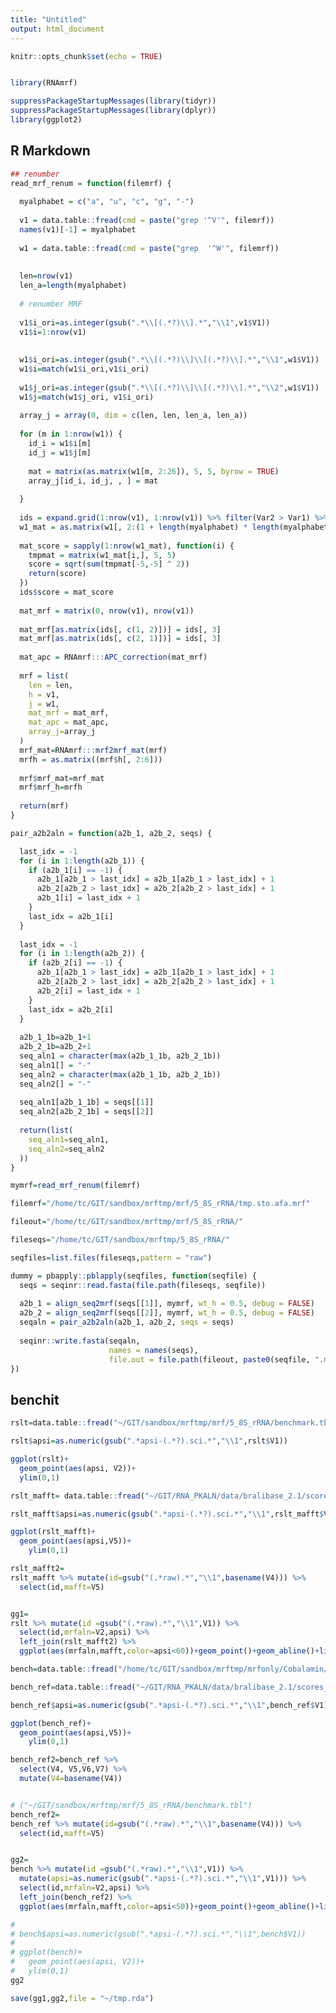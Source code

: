 ```yaml
---
title: "Untitled"
output: html_document
---
```


```r
knitr::opts_chunk$set(echo = TRUE)


library(RNAmrf)

suppressPackageStartupMessages(library(tidyr))
suppressPackageStartupMessages(library(dplyr))
library(ggplot2)

```

## R Markdown

```r
## renumber
read_mrf_renum = function(filemrf) {
  
  myalphabet = c("a", "u", "c", "g", "-")
  
  v1 = data.table::fread(cmd = paste("grep '^V'", filemrf))
  names(v1)[-1] = myalphabet
  
  w1 = data.table::fread(cmd = paste("grep  '^W'", filemrf))
  
  
  len=nrow(v1)
  len_a=length(myalphabet)
  
  # renumber MRF
  
  v1$i_ori=as.integer(gsub(".*\\[(.*?)\\].*","\\1",v1$V1))
  v1$i=1:nrow(v1)
  
  
  w1$i_ori=as.integer(gsub(".*\\[(.*?)\\]\\[(.*?)\\].*","\\1",w1$V1))
  w1$i=match(w1$i_ori,v1$i_ori)
  
  w1$j_ori=as.integer(gsub(".*\\[(.*?)\\]\\[(.*?)\\].*","\\2",w1$V1))
  w1$j=match(w1$j_ori, v1$i_ori)
  
  array_j = array(0, dim = c(len, len, len_a, len_a))
  
  for (m in 1:nrow(w1)) {
    id_i = w1$i[m]
    id_j = w1$j[m]
    
    mat = matrix(as.matrix(w1[m, 2:26]), 5, 5, byrow = TRUE)
    array_j[id_i, id_j, , ] = mat
    
  }
  
  ids = expand.grid(1:nrow(v1), 1:nrow(v1)) %>% filter(Var2 > Var1) %>% arrange(Var1)
  w1_mat = as.matrix(w1[, 2:(1 + length(myalphabet) * length(myalphabet))])
  
  mat_score = sapply(1:nrow(w1_mat), function(i) {
    tmpmat = matrix(w1_mat[i,], 5, 5)
    score = sqrt(sum(tmpmat[-5,-5] ^ 2))
    return(score)
  })
  ids$score = mat_score
  
  mat_mrf = matrix(0, nrow(v1), nrow(v1))
  
  mat_mrf[as.matrix(ids[, c(1, 2)])] = ids[, 3]
  mat_mrf[as.matrix(ids[, c(2, 1)])] = ids[, 3]
  
  mat_apc = RNAmrf:::APC_correction(mat_mrf)
  
  mrf = list(
    len = len,
    h = v1,
    j = w1,
    mat_mrf = mat_mrf,
    mat_apc = mat_apc,
    array_j=array_j
  )
  mrf_mat=RNAmrf:::mrf2mrf_mat(mrf)
  mrfh = as.matrix((mrf$h[, 2:6]))
  
  mrf$mrf_mat=mrf_mat
  mrf$mrf_h=mrfh
  
  return(mrf)
}

pair_a2b2aln = function(a2b_1, a2b_2, seqs) {

  last_idx = -1
  for (i in 1:length(a2b_1)) {
    if (a2b_1[i] == -1) {
      a2b_1[a2b_1 > last_idx] = a2b_1[a2b_1 > last_idx] + 1
      a2b_2[a2b_2 > last_idx] = a2b_2[a2b_2 > last_idx] + 1
      a2b_1[i] = last_idx + 1
    }
    last_idx = a2b_1[i]
  }
  
  last_idx = -1
  for (i in 1:length(a2b_2)) {
    if (a2b_2[i] == -1) {
      a2b_1[a2b_1 > last_idx] = a2b_1[a2b_1 > last_idx] + 1
      a2b_2[a2b_2 > last_idx] = a2b_2[a2b_2 > last_idx] + 1
      a2b_2[i] = last_idx + 1
    }
    last_idx = a2b_2[i]
  }
  
  a2b_1_1b=a2b_1+1
  a2b_2_1b=a2b_2+1
  seq_aln1 = character(max(a2b_1_1b, a2b_2_1b))
  seq_aln1[] = "-"
  seq_aln2 = character(max(a2b_1_1b, a2b_2_1b))
  seq_aln2[] = "-"
  
  seq_aln1[a2b_1_1b] = seqs[[1]]
  seq_aln2[a2b_2_1b] = seqs[[2]]
  
  return(list(
    seq_aln1=seq_aln1,
    seq_aln2=seq_aln2
  ))
}
```


```r

mymrf=read_mrf_renum(filemrf)
```

```r

filemrf="/home/tc/GIT/sandbox/mrftmp/mrf/5_8S_rRNA/tmp.sto.afa.mrf"

fileout="/home/tc/GIT/sandbox/mrftmp/mrf/5_8S_rRNA/"

fileseqs="/home/tc/GIT/sandbox/mrftmp/5_8S_rRNA/"

seqfiles=list.files(fileseqs,pattern = "raw")
```


```r

dummy = pbapply::pblapply(seqfiles, function(seqfile) {
  seqs = seqinr::read.fasta(file.path(fileseqs, seqfile))
  
  a2b_1 = align_seq2mrf(seqs[[1]], mymrf, wt_h = 0.5, debug = FALSE)
  a2b_2 = align_seq2mrf(seqs[[2]], mymrf, wt_h = 0.5, debug = FALSE)
  seqaln = pair_a2b2aln(a2b_1, a2b_2, seqs = seqs)
  
  seqinr::write.fasta(seqaln,
                      names = names(seqs),
                      file.out = file.path(fileout, paste0(seqfile, ".mrfaln.fa")))
})

```

## benchit

```r
rslt=data.table::fread("~/GIT/sandbox/mrftmp/mrf/5_8S_rRNA/benchmark.tbl")
```

```r
rslt$apsi=as.numeric(gsub(".*apsi-(.*?).sci.*","\\1",rslt$V1))

ggplot(rslt)+
  geom_point(aes(apsi, V2))+
  ylim(0,1)
```

```r
rslt_mafft= data.table::fread("~/GIT/RNA_PKALN/data/bralibase_2.1/scores_ref/mafft/k2.5_8S_rRNA.mafft_ginsi.list.coal.sci.apsi")

rslt_mafft$apsi=as.numeric(gsub(".*apsi-(.*?).sci.*","\\1",rslt_mafft$V1))

ggplot(rslt_mafft)+
  geom_point(aes(apsi,V5))+
    ylim(0,1)
```

```r
rslt_mafft2=
rslt_mafft %>% mutate(id=gsub("(.*raw).*","\\1",basename(V4))) %>% 
  select(id,mafft=V5)


gg1=
rslt %>% mutate(id =gsub("(.*raw).*","\\1",V1)) %>% 
  select(id,mrfaln=V2,apsi) %>% 
  left_join(rslt_mafft2) %>% 
  ggplot(aes(mrfaln,mafft,color=apsi<60))+geom_point()+geom_abline()+lims(x=c(0.5,1),y=c(0.5,1))
```



```r
bench=data.table::fread("/home/tc/GIT/sandbox/mrftmp/mrfonly/Cobalamin/benchmark.tbl")

bench_ref=data.table::fread("~/GIT/RNA_PKALN/data/bralibase_2.1/scores_ref/mafft/k2.Cobalamin.mafft_ginsi.list.coal.sci.apsi")

bench_ref$apsi=as.numeric(gsub(".*apsi-(.*?).sci.*","\\1",bench_ref$V1))

ggplot(bench_ref)+
  geom_point(aes(apsi,V5))+
    ylim(0,1)

bench_ref2=bench_ref %>% 
  select(V4, V5,V6,V7) %>% 
  mutate(V4=basename(V4))


# ("~/GIT/sandbox/mrftmp/mrf/5_8S_rRNA/benchmark.tbl")
bench_ref2=
bench_ref %>% mutate(id=gsub("(.*raw).*","\\1",basename(V4))) %>% 
  select(id,mafft=V5)


gg2=
bench %>% mutate(id =gsub("(.*raw).*","\\1",V1)) %>% 
  mutate(apsi=as.numeric(gsub(".*apsi-(.*?).sci.*","\\1",V1))) %>% 
  select(id,mrfaln=V2,apsi) %>% 
  left_join(bench_ref2) %>% 
  ggplot(aes(mrfaln,mafft,color=apsi<50))+geom_point()+geom_abline()+lims(x=c(0.5,1),y=c(0.5,1))

# 
# bench$apsi=as.numeric(gsub(".*apsi-(.*?).sci.*","\\1",bench$V1))
# 
# ggplot(bench)+
#   geom_point(aes(apsi, V2))+
#   ylim(0,1)
gg2


```

```r
save(gg1,gg2,file = "~/tmp.rda")
```


